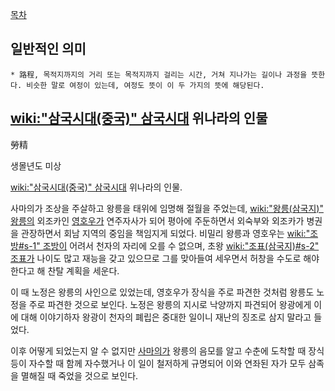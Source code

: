 [[목차]]
== 일반적인 의미 ==
 * 路程, 목적지까지의 거리 또는 목적지까지 걸리는 시간, 거쳐 지나가는 길이나 과정을 뜻한다. 비슷한 말로 여정이 있는데, 여정도 뜻이 이 두 가지의 뜻에 해당된다.

== [[wiki:"삼국시대(중국)" 삼국시대]] 위나라의 인물 ==
勞精

생몰년도 미상

[[wiki:"삼국시대(중국)" 삼국시대]] 위나라의 인물.

사마의가 조상을 주살하고 왕릉을 태위에 임명해 절월을 주었는데, [[wiki:"왕릉(삼국지)" 왕릉]]의 외조카인 [[영호우]]가 연주자사가 되어 평아에 주둔하면서 외숙부와 외조카가 병권을 관장하면서 회남 지역의 중임을 책임지게 되었다. 비밀리 왕릉과 영호우는 [[wiki:"조방#s-1" 조방]]이 어려서 천자의 자리에 오를 수 없으며, 초왕 [[wiki:"조표(삼국지)#s-2" 조표]]가 나이도 많고 재능을 갖고 있으므로 그를 맞아들여 세우면서 허창을 수도로 해야 한다고 해 찬탈 계획을 세운다.

이 때 노정은 왕릉의 사인으로 있었는데, 영호우가 장식을 주로 파견한 것처럼 왕릉도 노정을 주로 파견한 것으로 보인다. 노정은 왕릉의 지시로 낙양까지 파견되어 왕광에게 이에 대해 이야기하자 왕광이 천자의 폐립은 중대한 일이니 재난의 징조로 삼지 말라고 들었다.

이후 어떻게 되었는지 알 수 없지만 [[사마의]]가 왕릉의 음모를 알고 수춘에 도착할 때 장식 등이 자수할 때 함께 자수했거나 이 일이 철저하게 규명되어 이와 연좌된 자가 모두 삼족을 멸해질 때 죽었을 것으로 보인다.
